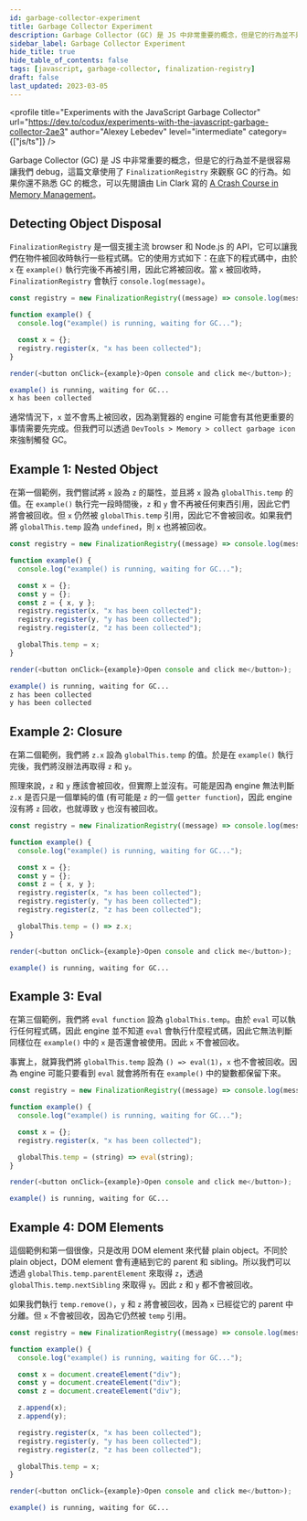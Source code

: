 ```yaml
---
id: garbage-collector-experiment
title: Garbage Collector Experiment
description: Garbage Collector (GC) 是 JS 中非常重要的概念，但是它的行為並不是很容易讓我們 debug，這篇文章使用了 `FinalizationRegistry` 來觀察 GC 的行為。如果你還不熟悉 GC 的概念，可以先閱讀由 Lin Clark 寫的 [A Crash Course in Memory Management](https://hacks.mozilla.org/2017/06/a-crash-course-in-memory-management/)。
sidebar_label: Garbage Collector Experiment
hide_title: true
hide_table_of_contents: false
tags: [javascript, garbage-collector, finalization-registry]
draft: false
last_updated: 2023-03-05
---
```


<profile
  title="Experiments with the JavaScript Garbage Collector"
  url="https://dev.to/codux/experiments-with-the-javascript-garbage-collector-2ae3"
  author="Alexey Lebedev"
  level="intermediate"
  category={["js/ts"]}
/>

Garbage Collector (GC) 是 JS 中非常重要的概念，但是它的行為並不是很容易讓我們 debug，這篇文章使用了 `FinalizationRegistry` 來觀察 GC 的行為。如果你還不熟悉 GC 的概念，可以先閱讀由 Lin Clark 寫的 [A Crash Course in Memory Management](https://hacks.mozilla.org/2017/06/a-crash-course-in-memory-management/)。

## Detecting Object Disposal

`FinalizationRegistry` 是一個支援主流 browser 和 Node.js 的 API，它可以讓我們在物件被回收時執行一些程式碼。它的使用方式如下：在底下的程式碼中，由於 `x` 在 `example()` 執行完後不再被引用，因此它將被回收。當 `x` 被回收時，`FinalizationRegistry` 會執行 `console.log(message)`。

```js live noInline
const registry = new FinalizationRegistry((message) => console.log(message));

function example() {
  console.log("example() is running, waiting for GC...");

  const x = {};
  registry.register(x, "x has been collected");
}

render(<button onClick={example}>Open console and click me</button>);
```

```bash title="The output in the console will be:"
example() is running, waiting for GC...
x has been collected
```

通常情況下，`x` 並不會馬上被回收，因為瀏覽器的 engine 可能會有其他更重要的事情需要先完成。但我們可以透過 `DevTools > Memory > collect garbage icon` 來強制觸發 GC。

<fig
  src="/img/reading/js-ts/2023-03-05-garbage-collector-experiment/devtool_gc.png"
  caption="DevTools > Memory > collect garbage icon"
/>

## Example 1: Nested Object

在第一個範例，我們嘗試將 `x` 設為 `z` 的屬性，並且將 `x` 設為 `globalThis.temp` 的值。在 `example()` 執行完一段時間後，`z` 和 `y` 會不再被任何東西引用，因此它們將會被回收。但 `x` 仍然被 `globalThis.temp` 引用，因此它不會被回收。如果我們將 `globalThis.temp` 設為 `undefined`，則 `x` 也將被回收。

```js live noInline
const registry = new FinalizationRegistry((message) => console.log(message));

function example() {
  console.log("example() is running, waiting for GC...");

  const x = {};
  const y = {};
  const z = { x, y };
  registry.register(x, "x has been collected");
  registry.register(y, "y has been collected");
  registry.register(z, "z has been collected");

  globalThis.temp = x;
}

render(<button onClick={example}>Open console and click me</button>);
```

```bash title="The output in the console will be:"
example() is running, waiting for GC...
z has been collected
y has been collected
```

## Example 2: Closure

在第二個範例，我們將 `z.x` 設為 `globalThis.temp` 的值。於是在 `example()` 執行完後，我們將沒辦法再取得 `z` 和 `y`。

照理來說，`z` 和 `y` 應該會被回收，但實際上並沒有。可能是因為 engine 無法判斷 `z.x` 是否只是一個單純的值 (有可能是 `z` 的一個 `getter function`)，因此 engine 沒有將 `z` 回收，也就導致 `y` 也沒有被回收。

```js live noInline
const registry = new FinalizationRegistry((message) => console.log(message));

function example() {
  console.log("example() is running, waiting for GC...");

  const x = {};
  const y = {};
  const z = { x, y };
  registry.register(x, "x has been collected");
  registry.register(y, "y has been collected");
  registry.register(z, "z has been collected");

  globalThis.temp = () => z.x;
}

render(<button onClick={example}>Open console and click me</button>);
```

```bash title="The output in the console will be:"
example() is running, waiting for GC...
```

## Example 3: Eval

在第三個範例，我們將 `eval function` 設為 `globalThis.temp`。由於 `eval` 可以執行任何程式碼，因此 engine 並不知道 `eval` 會執行什麼程式碼，因此它無法判斷同樣位在 `example()` 中的 `x` 是否還會被使用。因此 `x` 不會被回收。

事實上，就算我們將 `globalThis.temp` 設為 `() => eval(1)`，`x` 也不會被回收。因為 engine 可能只要看到 `eval` 就會將所有在 `example()` 中的變數都保留下來。

```js live noInline
const registry = new FinalizationRegistry((message) => console.log(message));

function example() {
  console.log("example() is running, waiting for GC...");

  const x = {};
  registry.register(x, "x has been collected");

  globalThis.temp = (string) => eval(string);
}

render(<button onClick={example}>Open console and click me</button>);
```

```bash title="The output in the console will be:"
example() is running, waiting for GC...
```

## Example 4: DOM Elements

這個範例和第一個很像，只是改用 DOM element 來代替 plain object。不同於 plain object，DOM element 會有連結到它的 parent 和 sibling。所以我們可以透過 `globalThis.temp.parentElement` 來取得 `z`，透過 `globalThis.temp.nextSibling` 來取得 `y`。因此 `z` 和 `y` 都不會被回收。

如果我們執行 `temp.remove()`，`y` 和 `z` 將會被回收，因為 `x` 已經從它的 parent 中分離。但 `x` 不會被回收，因為它仍然被 `temp` 引用。

```js live noInline
const registry = new FinalizationRegistry((message) => console.log(message));

function example() {
  console.log("example() is running, waiting for GC...");

  const x = document.createElement("div");
  const y = document.createElement("div");
  const z = document.createElement("div");

  z.append(x);
  z.append(y);

  registry.register(x, "x has been collected");
  registry.register(y, "y has been collected");
  registry.register(z, "z has been collected");

  globalThis.temp = x;
}

render(<button onClick={example}>Open console and click me</button>);
```

```bash title="The output in the console will be:"
example() is running, waiting for GC...
```
